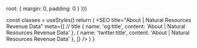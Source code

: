 


  root: {
    margin: 0,
    padding: 0
  }
}))

  const classes = useStyles()
  return (
    <Fragment>
      <SEO
          title="About | Natural Resources Revenue Data"
          meta={[
            // title
            { name: 'og:title', content: 'About | Natural Resources Revenue Data' },
            { name: 'twitter:title', content: 'About | Natural Resources Revenue Data' },
          ]} />
      <Container className={classes.root} maxWidth={false}>
        <ExploreData />
      </Container>
    </Fragment>
  )
}
